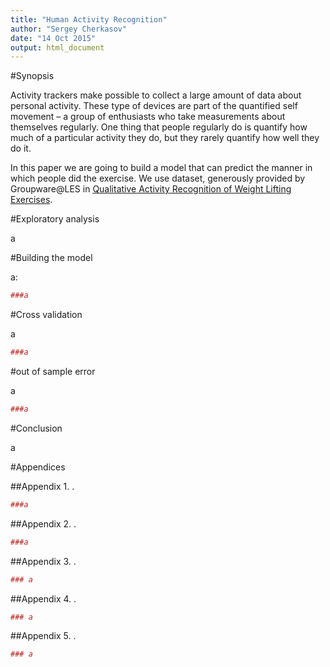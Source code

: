 ```yaml
---
title: "Human Activity Recognition"
author: "Sergey Cherkasov"
date: "14 Oct 2015"
output: html_document
---
```


#Synopsis 
 
Activity trackers make possible to collect a large amount of data about personal activity. These type of devices are part of the quantified self movement – a group of enthusiasts who take measurements about themselves regularly. One thing that people regularly do is quantify how much of a particular activity they do, but they rarely quantify how well they do it.
 
In this paper we are going to build a model that can predict the manner in which people did the exercise. We use  dataset, generously provided by Groupware@LES in [Qualitative Activity Recognition of Weight Lifting Exercises](http://groupware.les.inf.puc-rio.br/work.jsf?p1=11201).

#Exploratory analysis 

a 

#Building the model 

a:
```r
###a
```

#Cross validation 

a

```r
###a
```


#out of sample error 

a

```r
###a
```


#Conclusion 
 
a

#Appendices

##Appendix 1. .
```r
###a
```

##Appendix 2. .
``` r
###a
```

##Appendix 3. .
``` r
### a
```

##Appendix 4. .
``` r
### a
```

##Appendix 5. .
``` r
### a
```